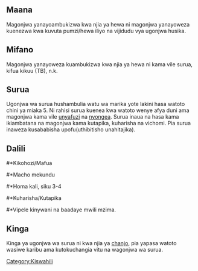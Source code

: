 ==Maana==
Magonjwa yanayoambukizwa kwa njia ya hewa ni magonjwa yanayoweza kuenezwa kwa kuvuta pumzi/hewa iliyo na vijidudu vya ugonjwa husika.
==Mifano==
Magonjwa yanayoweza kuambukizwa kwa njia ya hewa ni kama vile surua, kifua kikuu (TB), n.k.
==Surua==
Ugonjwa wa surua hushambulia watu wa marika yote lakini hasa watoto chini ya miaka 5. Ni rahisi surua kuenea kwa watoto wenye afya duni ama magonjwa kama vile [[unyafuzi]] na [[nyongea]].
Surua inaua na hasa kama ikiambatana na magonjwa kama kutapika, kuharisha na vichomi. Pia surua inaweza kusababisha upofu(uthibitisho unahitajika).
==Dalili==
#*Kikohozi/Mafua
#*Macho mekundu
#*Homa kali, siku 3-4
#*Kuharisha/Kutapika
#*Vipele kinywani na baadaye mwili mzima.
==Kinga==
Kinga ya ugonjwa wa surua ni kwa njia ya [[chanjo]], pia yapasa watoto wasiwe karibu ama kutokuchangia vitu na wagonjwa wa surua.
{{kipisi}}
[[Category:Kiswahili]]